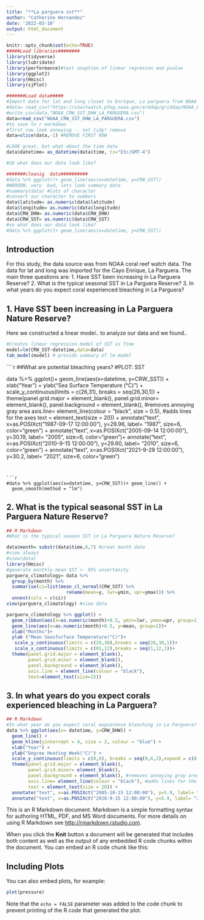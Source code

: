 ```yaml
---
title: "**La parguera sst**"
author: "Catherine Hernandez"
date: '2022-03-10'
output: html_document
---
```


```r
knitr::opts_chunk$set(echo=TRUE)
#####Load libraries########
library(tidyverse)
library(lubridate)
library(performance)#test asuption of linear regresion and pvalue
library(ggplot2)
library(Hmisc)
library(sjPlot)

#######Load data#####
#Import data for lat and long closet to Enrique, La parguera from NOAA Coral reef watch data only select one data point every 31 days to save us time for class and only output SST and DHW data
#data= read_csv("https://coastwatch.pfeg.noaa.gov/erddap/griddap/NOAA_DHW.csv?CRW_DHW%5B(1985-04-01T12:00:00Z):31:(2022-03-08T12:00:00Z)%5D%5B(17.975):1:(17.975)%5D%5B(-67.05):1:(-67.05)%5D,CRW_SST%5B(1985-04-01T12:00:00Z):31:(2022-03-08T12:00:00Z)%5D%5B(17.975):1:(17.975)%5D%5B(-67.05):1:(-67.05)%5D")
#write_csv(data,"NOAA_CRW_SST_DHW_LA_PARGUERA.csv")
data=read_csv("NOAA_CRW_SST_DHW_LA_PARGUERA.csv")
#to save to r markdown 
#first row look annoying -- not tidy! remove 
data=slice(data,-1) #REMOVE FIRST ROW

#LOOK great, but what about the time data
data$datetime= as_datetime(data$time, tz="Etc/GMT-4")

#SO what does our data look like?

#######cleanig  data##########
#data %>% ggplot()+ geom_line(aes(x=datetime, y=CRW_SST))
#WOOOOW, very  bad, lets look summary data
#summary(data) #lots of character
#convert our character to numbers
data$latitude= as.numeric(data$latitude)
data$longitude= as.numeric(data$longitude)
data$CRW_DHW= as.numeric(data$CRW_DHW)
data$CRW_SST= as.numeric(data$CRW_SST)
#so what does our data look like?
#data %>% ggplot()+ geom_line(aes(x=datetime, y=CRW_SST))
```
## **Introduction**
For this study, the data source was from NOAA coral reef watch data. The data for lat and long was imported for the Cayo Enrique, La Parguera. The main three questions are: 
 1. Have SST been increasing in La Parguera Reserve?
 2. What is the typical seasonal SST in La Parguera Reserve?
 3. In what years do you expect coral experienced bleaching in La Parguera?
 
## **1. Have SST been increasing in La Parguera Nature Reserve?**
Here we constructed a linear model.. to analyze our data and we found..

```r
#Creates linear regression model of SST vs Time
model=lm(CRW_SST~datetime,data=data)
tab_model(model) # provide summary of lm model
```
````r
##What are potential bleaching years?
#PLOT: SST

data %>% ggplot()+ geom_line(aes(x=datetime, y=CRW_SST)) +
  xlab("Year") +
  ylab("Sea Surface Temperature (°C)") +
  scale_y_continuous(limits = c(26,31), breaks = seq(26,30,1)) + 
  theme(panel.grid.major = element_blank(), 
        panel.grid.minor= element_blank(),
        panel.background = element_blank(), #removes annoying gray area
        axis.line= element_line(colour = "black", size = 0.5),  #adds lines for the axes
        text = element_text(size = 20)) +
  annotate("text", x=as.POSIXct("1987-09-17 12:00:00"), y=29.96, label= "1987", size=6, color="green") +
  annotate("text", x=as.POSIXct("2005-09-14 12:00:00"), y=30.19, label= "2005", size=6, color="green")+
  annotate("text", x=as.POSIXct("2010-9-15 12:00:00"), y=29.60, label= "2010", size=6, color="green") +
  annotate("text", x=as.POSIXct("2021-9-29 12:00:00"), y=30.2, label= "2021", size=6, color="green")
```


```r
#data %>% ggplot(aes(x=datetime, y=CRW_SST))+ geom_line() + 
  geom_smooth(method = "lm") 

```
## **2. What is the typical seasonal SST in La Parguera Nature Reserve?**


```r
## R Markdown
#What is the typical season SST in La Parguera Nature Reserve?

data$month= substr(data$time,6,7) #creat month data
#view always
#view(data)
library(Hmisc) 
#generate monthly mean SST +- 95% uncertanity
parguera_climatology= data %>%  
  group_by(month) %>% 
  summarise(ci=list(mean_cl_normal(CRW_SST) %>% 
                      rename(mean=y, lwr=ymin, upr=ymax))) %>% 
  unnest(cols = c(ci))
view(parguera_climatology) #view data

parguera_climatology %>% ggplot() +
  geom_ribbon(aes(x=as.numeric(month)+0.5, ymin=lwr, ymax=upr, group=1),fill="grey") +
  geom_line(aes(x=as.numeric(month)+0.5, y=mean, group=1))+
  xlab("Months")+
  ylab ("Mean Seasfurface Temperature(°C)")+
   scale_y_continuous(limits = c(26,30),breaks = seq(26,30,1))+
   scale_x_continuous(limits = c(01,12),breaks = seq(1,12,1))+
  theme(panel.grid.major = element_blank(),
        panel.grid.minor = element_blank(),
        panel.background = element_blank(),
        axis.line = element_line(colour = "black"),
        text=element_text(size=15))

```
## **3. In what years do you expect corals experienced bleaching in La Parguera?**
```r
## R Markdown
#In what year do you expect coral expierence bleaching in La Parguera?
data %>% ggplot(aes(x= datetime, y=CRW_DHW)) +
  geom_line() +
  geom_hline(yintercept = 4, size = 2, colour = "blue") +
  xlab("Year") +
  ylab("Degree Heating Week(°C)") +
  scale_y_continuous(limits = c(0,6), breaks = seq(0,6,2),expand = c(0,0)) + 
  theme(panel.grid.major = element_blank(), 
        panel.grid.minor= element_blank(),
        panel.background = element_blank(), #removes annoying gray area
        axis.line= element_line(colour = "black"), #adds lines for the axes
        text = element_text(size = 20)) +
  annotate("text", x=as.POSIXct("2005-10-15 12:00:00"), y=5.9, label= "2005", size=6, color="green")+
  annotate("text", x=as.POSIXct("2010-9-15 12:00:00"), y=5.9, label= "2010", size=6, color="green")


```

This is an R Markdown document. Markdown is a simple formatting syntax for authoring HTML, PDF, and MS Word documents. For more details on using R Markdown see <http://rmarkdown.rstudio.com>.

When you click the **Knit** button a document will be generated that includes both content as well as the output of any embedded R code chunks within the document. You can embed an R code chunk like this:



## Including Plots

You can also embed plots, for example:

```r
plot(pressure)
```

Note that the `echo = FALSE` parameter was added to the code chunk to prevent printing of the R code that generated the plot.
